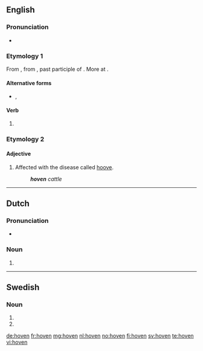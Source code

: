 ==English==

===Pronunciation===
* {{rhymes|uːvən|lang=en}}

===Etymology 1===
From {{etyl|enm|en}} {{term|hoven|lang=enm}}, from {{etyl|ang|en}} {{m|ang|ġehafen}}, past participle of {{term|hebban||to lift|lang=ang}}. More at {{l|en|heave}}.

====Alternative forms====
* {{l|en|hove}}, {{l|en|heaved}}

====Verb====
{{head|en|verb form}}

# {{form of|Alternative past participle|heave|lang=en}}

===Etymology 2===

====Adjective====
{{en-adj|-}}

# Affected with the disease called [[hoove]].
#: '''''hoven''' cattle''

----

==Dutch==

===Pronunciation===
* {{audio|Nl-hoven.ogg|Audio|lang=nl}}

===Noun===
{{head|nl|noun plural form}}

# {{nl-noun form of|pl|hof}}

----

==Swedish==

===Noun===
{{head|sv|noun form}}

# {{sv-noun-form-def|hov}}<!-- hoof -->
# {{sv-noun-form-def-pl|hov}}<!-- court -->

[[de:hoven]]
[[fr:hoven]]
[[mg:hoven]]
[[nl:hoven]]
[[no:hoven]]
[[fi:hoven]]
[[sv:hoven]]
[[te:hoven]]
[[vi:hoven]]